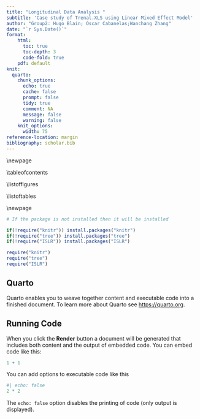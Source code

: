 ```yaml
---
title: "Longitudinal Data Analysis "
subtitle: 'Case study of Trenal.XLS using Linear Mixed Effect Model'
author: "Group2: Hugo Blain; Oscar Cabanelas;Wanchang Zhang"
date: "`r Sys.Date()`"
format:
    html: 
      toc: true
      toc-depth: 3
      code-fold: true
    pdf: default
knit:
  quarto:
    chunk_options:
      echo: true
      cache: false
      prompt: false
      tidy: true
      comment: NA
      message: false
      warning: false
    knit_options:
      width: 75
reference-location: margin
bibliography: scholar.bib
---
```


\\newpage

\\tableofcontents

\\listoffigures

\\listoftables

\\newpage

```r
# If the package is not installed then it will be installed

if(!require("knitr")) install.packages("knitr")
if(!require("tree")) install.packages("tree")
if(!require("ISLR")) install.packages("ISLR")

require("knitr")
require("tree")
require("ISLR")
```

## Quarto

Quarto enables you to weave together content and executable code into a finished document. To learn more about Quarto see <https://quarto.org>.

## Running Code

When you click the **Render** button a document will be generated that includes both content and the output of embedded code. You can embed code like this:

```r
1 + 1
```

You can add options to executable code like this

```r
#| echo: false
2 * 2
```

The `echo: false` option disables the printing of code (only output is displayed).
